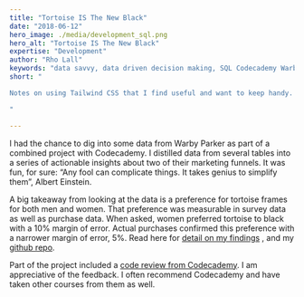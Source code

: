 ```yaml
---
title: "Tortoise IS The New Black"
date: "2018-06-12"
hero_image: ./media/development_sql.png
hero_alt: "Tortoise IS The New Black"
expertise: "Development"
author: "Rho Lall"
keywords: "data savvy, data driven decision making, SQL Codecademy Warby Parker"
short: "

Notes on using Tailwind CSS that I find useful and want to keep handy. 

"

---
```


I had the chance to dig into some data from Warby Parker as part of a combined project with Codecademy. 
I distilled data from several tables into a series of actionable insights about two of their marketing funnels. 
It was fun, for sure: “Any fool can complicate things. It takes genius to simplify them”, Albert Einstein.

A big takeaway from looking at the data is a preference for tortoise frames for both men and women. 
That preference was measurable in survey data as well as purchase data. 
When asked, women preferred tortoise to black with a 10% margin of error. 
Actual purchases confirmed this preference with a narrower margin of error, 5%.  Read here for [detail on my findings](https://www.slideshare.net/RhoLall/tortoise-is-the-new-black)
, and my [github repo](https://github.com/Rho-Lall/sql/tree/master/Warby%20Parker%20Codecademy%20-%20Tortoise%20IS%20The%20New%20Black).

Part of the project included a [code review from Codecademy](https://github.com/Rho-Lall/sql/issues/1). I am appreciative of the feedback. 
I often recommend Codecademy and have taken other courses from them as well.
